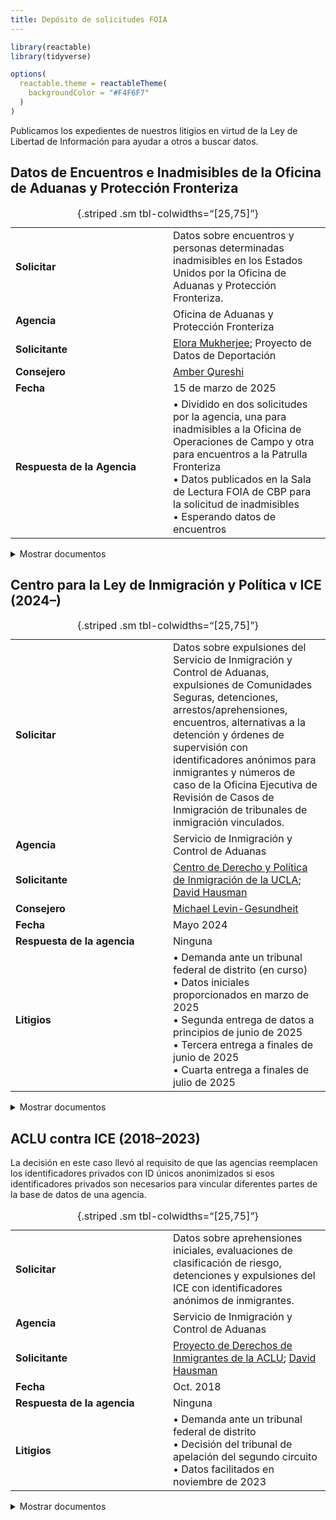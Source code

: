 ```yaml
---
title: Depósito de solicitudes FOIA
---
```


```r
library(reactable)
library(tidyverse)

options(
  reactable.theme = reactableTheme(
    backgroundColor = "#F4F6F7"
  )
)
```

Publicamos los expedientes de nuestros litigios en virtud de la Ley de Libertad de Información para ayudar a otros a buscar datos.

## Datos de Encuentros e Inadmisibles de la Oficina de Aduanas y Protección Fronteriza

|   	|   	|
|---	|---	|
| **Solicitar** 	| Datos sobre encuentros y personas determinadas inadmisibles en los Estados Unidos por la Oficina de Aduanas y Protección Fronteriza.  |
| **Agencia** |  Oficina de Aduanas y Protección Fronteriza	|
| **Solicitante** |  [Elora Mukherjee](/about.html#team); Proyecto de Datos de Deportación	|
| **Consejero** | [Amber Qureshi](/about.html#team) |
| **Fecha**  	  |  15 de marzo de 2025	|
| **Respuesta de la Agencia**  	|  &bull; Dividido en dos solicitudes por la agencia, una para inadmisibles a la Oficina de Operaciones de Campo y otra para encuentros a la Patrulla Fronteriza<br/>&bull; Datos publicados en la Sala de Lectura FOIA de CBP para la solicitud de inadmisibles<br/>&bull; Esperando datos de encuentros	|

: {.striped .sm tbl-colwidths="[25,75]"}

<div style="margin-top: 0.5em;"></div>

<details>
<summary>Mostrar documentos</summary>

```r
tibble::tribble(
  ~filename,
  ~Court,
  ~Type,
  ~Filing,
  ~Date,
  "2025.03.15_FOIA Request_CBP Encounters Inadmissibles.pdf",
  "Oficina FOIA de CBP",
  "Solicitud FOIA",
  "Solicitud original",
  as.Date("2025-03-15")
) |>
  mutate(
    Filing = glue::glue(
      "<a href='/foia/ddp-cbp-mar-2025/{filename}'>{Filing}</a>"
    )
  ) |>
  arrange(Date) |>
  transmute(Type, Filing, Date, Court) |>
  reactable::reactable(
    pagination = FALSE,
    columns = list(
      Type = colDef(name = "Tipo", minWidth = 50),
      Filing = colDef(name = "Expediente", minWidth = 100, html = TRUE),
      Date = colDef(
        name = "Fecha",
        minWidth = 50,
        cell = function(value) {
          if (is.null(value) || is.na(value)) {
            return("")
          }
          format(as.Date(value), "%b. %-d, %Y")
        }
      ),
      Court = colDef(name = "Tribunal", minWidth = 75)
    )
  )
```

</details>

## Centro para la Ley de Inmigración y Política v ICE (2024--)

|   	|   	|
|---	|---	|
| **Solicitar** 	| Datos sobre expulsiones del Servicio de Inmigración y Control de Aduanas, expulsiones de Comunidades Seguras, detenciones, arrestos/aprehensiones, encuentros, alternativas a la detención y órdenes de supervisión con identificadores anónimos para inmigrantes y números de caso de la Oficina Ejecutiva de Revisión de Casos de Inmigración de tribunales de inmigración vinculados. |
| **Agencia**    | Servicio de Inmigración y Control de Aduanas |
| **Solicitante** |  [Centro de Derecho y Política de Inmigración de la UCLA](https://law.ucla.edu/academics/centers/center-immigration-law-and-policy); [David Hausman](/about.html#team)	|
| **Consejero** | [Michael Levin-Gesundheit](/about.html#team) |
| **Fecha**  	  |  Mayo 2024	|
| **Respuesta de la agencia**  	|  Ninguna	|
| **Litigios** | &bull; Demanda ante un tribunal federal de distrito (en curso)<br/>&bull; Datos iniciales proporcionados en marzo de 2025<br/>&bull; Segunda entrega de datos a principios de junio de 2025<br/>&bull; Tercera entrega a finales de junio de 2025<br/>&bull; Cuarta entrega a finales de julio de 2025 |

: {.striped .sm tbl-colwidths="[25,75]"}

<div style="margin-top: 0.5em;"></div>

<details>
<summary>Mostrar documentos</summary>

```r
tibble::tribble(
  ~filename,
  ~Court,
  ~Type,
  ~Filing,
  ~Date,
  "1 FOIA request.pdf",
  "ICE FOIA Office",
  "FOIA request",
  "Solicitud original",
  as.Date("2024-05-01"),
  "2 District Court Complaint.pdf",
  "Federal District Court, Central District of CA",
  "Complaint",
  "Complaint",
  as.Date("2024-12-04")
) |>
  mutate(
    Filing = glue::glue(
      "<a href='/foia/cilp-v-ice-2024/{filename}'>{Filing}</a>"
    )
  ) |>
  # filter to just get the detainers by type
  arrange(Date) |>
  transmute(Type, Filing, Date, Court) |>
  reactable::reactable(
    pagination = FALSE,
    columns = list(
      Type = colDef(name = "Tipo", minWidth = 50),
      Filing = colDef(name = "Expediente", minWidth = 100, html = TRUE),
      Date = colDef(
        name = "Fecha",
        minWidth = 50,
        cell = function(value) {
          if (is.null(value) || is.na(value)) {
            return("")
          }
          format(as.Date(value), "%b. %-d, %Y")
        }
      ),
      Court = colDef(name = "Tribunal", minWidth = 75)
    )
  )
```

</details>

## ACLU contra ICE (2018--2023)

La decisión en este caso llevó al requisito de que las agencias reemplacen los identificadores privados con ID únicos anonimizados si esos identificadores privados son necesarios para vincular diferentes partes de la base de datos de una agencia.

|   	|   	|
|---	|---	|
| **Solicitar** 	| Datos sobre aprehensiones iniciales, evaluaciones de clasificación de riesgo, detenciones y expulsiones del ICE con identificadores anónimos de inmigrantes. |
| **Agencia**    | Servicio de Inmigración y Control de Aduanas |
| **Solicitante** |  [Proyecto de Derechos de Inmigrantes de la ACLU](https://www.aclu.org/issues/immigrants-rights); [David Hausman](/about.html#team) 	|
| **Fecha**  	  |  Oct. 2018 	|
| **Respuesta de la agencia**  	|  Ninguna	|
| **Litigios** | &bull; Demanda ante un tribunal federal de distrito<br/>&bull; Decisión del tribunal de apelación del segundo circuito<br/>&bull; Datos facilitados en noviembre de 2023 | 

: {.striped .sm tbl-colwidths="[25,75]"}

<div style="margin-top: 0.5em;"></div>

<details>
<summary>Mostrar documentos</summary>

```r
tibble::tribble(
  ~filename,
  ~Court,
  ~Type,
  ~Filing,
  ~Date,
  "1 FOIA request.pdf",
  "ICE FOIA Office",
  "FOIA request",
  "Solicitud original",
  as.Date("2018-10-03"),
  "3 District Court Complaint.pdf",
  "Federal District Court, Southern District of NY",
  "Complaint",
  "Complaint",
  as.Date("2019-07-29"),
  "4 Dist Court Briefing_Govt MSJ Dkt 31.pdf",
  "Federal District Court, Southern District of NY",
  "Brief",
  "Government Motion for Summary Judgement, Docket 31",
  as.Date("2020-05-07"),
  "5 Dist Court Briefing_ACLU Cross MSJ Dkt 34.pdf",
  "Federal District Court, Southern District of NY",
  "Brief",
  "ACLU Cross Motion for Summary Judgement, Docket 34",
  as.Date("2020-06-18"),
  "6 Dist Court Briefing_Govt Reply Dkt 39.pdf",
  "Federal District Court, Southern District of NY",
  "Brief",
  "Government Reply Docket 39",
  as.Date("2020-07-16"),
  "7 Dist Court Briefing_ACLU Reply Dkt 41.pdf",
  "Federal District Court, Southern District of NY",
  "Brief",
  "ACLU Reply Docket 41",
  as.Date("2020-08-13"),
  "8 Opinions_District Court Opinion.pdf",
  "Federal District Court, Southern District of NY",
  "Opinion",
  "District Court Opinion",
  as.Date("2021-03-10"),
  "9 Appellate Briefing_ACLU Opening Brief.pdf",
  "2nd Circuit Court of Appeals",
  "Brief",
  "ACLU Opening Brief",
  as.Date("2021-08-20"),
  "10 Appellate Briefing_Govt Response Brief.pdf",
  "2nd Circuit Court of Appeals",
  "Brief",
  "Government Response Brief",
  as.Date("2021-11-19"),
  "11 Appellate Briefing_ACLU Reply Brief.pdf",
  "2nd Circuit Court of Appeals",
  "Brief",
  "ACLU Reply Brief",
  as.Date("2021-12-27"),
  "12 Record_Joint Appendix.pdf",
  "2nd Circuit Court of Appeals",
  "Record",
  "Joint Appendix",
  as.Date("2021-08-20"),
  "13 2021.08.27.0037 AMICUS BRIEF, HLS Cyberlaw Clinic.pdf",
  "2nd Circuit Court of Appeals",
  "Amicus Brief",
  "Harvard Law School Cyberlaw Clinic",
  as.Date("2021-08-27"),
  "14 2021.08.27.0039 AMICUS BRIEF - American Immigration Council, CREW, USIPC, NIJC, NIPNLG, RAICES, et al).pdf",
  "2nd Circuit Court of Appeals",
  "Amicus Brief",
  "American Immigration Council, CREW, USIPC, NIJC, NIPNLG, RAICES, et al.",
  as.Date("2021-08-27"),
  "15 2021.08.27.0042 AMICUS BRIEF - Electronic Frontier Foundation.pdf",
  "2nd Circuit Court of Appeals",
  "Amicus Brief",
  "Electronic Frontier Foundation",
  as.Date("2021-08-27"),
  "16 Second Circuit Opinion.pdf",
  "2nd Circuit Court of Appeals",
  "Opinion",
  "Second Circuit Opinion",
  as.Date("2023-01-26")
) |>
  mutate(
    Filing = glue::glue(
      "<a href='/foia/aclu-v-ice-2018/{filename}'>{Filing}</a>"
    )
  ) |>
  # filter to just get the detainers by type
  arrange(Date) |>
  transmute(Type, Filing, Date, Court) |>
  reactable::reactable(
    pagination = FALSE,
    columns = list(
      Type = colDef(name = "Tipo", minWidth = 50),
      Filing = colDef(name = "Expediente", minWidth = 100, html = TRUE),
      Date = colDef(
        name = "Fecha",
        minWidth = 50,
        cell = function(value) {
          if (is.null(value) || is.na(value)) {
            return("")
          }
          format(as.Date(value), "%b. %-d, %Y")
        }
      ),
      Court = colDef(name = "Tribunal", minWidth = 75)
    )
  )
```

</details>


